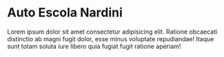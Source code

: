 
<Meta title="Introduction/Welcome" />

# Auto Escola Nardini

Lorem ipsum dolor sit amet consectetur adipisicing elit. Ratione obcaecati
distinctio ab magni fugit dolor, esse minus voluptate repudiandae! Itaque
sunt totam soluta iure libero quia fugiat fugit ratione aperiam!
